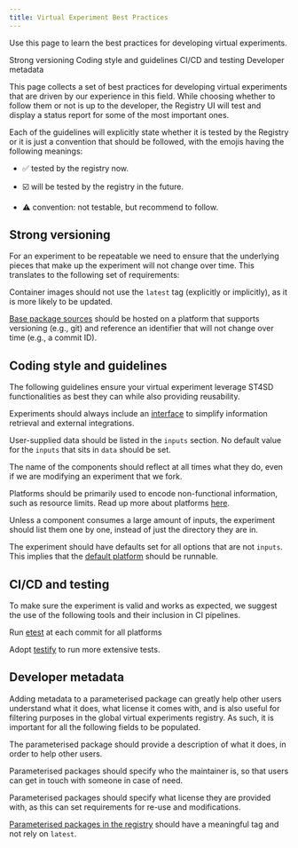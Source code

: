 ```yaml
---
title: Virtual Experiment Best Practices
---
```


<!--

  Copyright IBM Inc. All Rights Reserved.
  SPDX-License-Identifier: Apache-2.0

-->

<PageDescription>

Use this page to learn the best practices for developing virtual experiments.

</PageDescription>

<AnchorLinks>
  <AnchorLink>Strong versioning</AnchorLink>
  <AnchorLink>Coding style and guidelines</AnchorLink>
  <AnchorLink>CI/CD and testing</AnchorLink>
  <AnchorLink>Developer metadata</AnchorLink>
</AnchorLinks>

This page collects a set of best practices for developing virtual experiments that are driven by our experience in this field.
While choosing whether to follow them or not is up to the developer, the Registry UI will test and display a status report for 
some of the most important ones.

<InlineNotification>

Each of the guidelines will explicitly state whether it is tested by the Registry 
or it is just a convention that should be followed, with the emojis having the following
meanings:

- ✅ tested by the registry now.

- ☑️ will be tested by the registry in the future.

- ⚠️ convention: not testable, but recommend to follow.

</InlineNotification>

## Strong versioning

For an experiment to be repeatable we need to ensure that the underlying pieces that make up the experiment will not change over time.
This translates to the following set of requirements:

<Accordion>
<AccordionItem title="✅ Use tagged container images">

Container images should not use the `latest` tag (explicitly or implicitly),
as it is more likely to be updated.

</AccordionItem>
<AccordionItem title="✅ Use strong identifiers for base packages">

[Base package sources](/creating-a-parameterised-package/#sources) 
should be hosted on a platform that supports versioning (e.g., git) 
and reference an identifier that will not change over time (e.g., a commit ID).
  
</AccordionItem>
</Accordion>

## Coding style and guidelines

The following guidelines ensure your virtual experiment leverage ST4SD functionalities as best they can
while also providing reusability.

<Accordion>
<AccordionItem title="✅ Include a virtual experiment interface">

Experiments should always include an [interface](/writing-a-virtual-experiment-interface) to simplify information
retrieval and external integrations.

</AccordionItem>
<AccordionItem title="✅ List workflow inputs in the inputs section">

User-supplied data should be listed in the `inputs` section.
No default value for the `inputs` that sits in `data` should be set. 

</AccordionItem>
<AccordionItem title="⚠️ Give components appropriate names">

The name of the components should reflect at all times what they do,
even if we are modifying an experiment that we fork.

</AccordionItem>
<AccordionItem title="⚠️ Use platforms for non-functional information">

Platforms should be primarily used to encode non-functional information,
such as resource limits. Read up more about platforms 
[here](/workflow-specification/#platforms). 

</AccordionItem>
<AccordionItem title="⚠️ List component input files explicitly">

Unless a component consumes a large amount of inputs, the experiment should
list them one by one, instead of just the directory they are in. 

</AccordionItem>
<AccordionItem title="☑️ Ensure the default platform works">

The experiment should have defaults set for all options that are not `inputs`.
This implies that the 
[default platform](/workflow-specification/#default-platform)
should be runnable.

</AccordionItem>
</Accordion>

## CI/CD and testing

To make sure the experiment is valid and works as expected, we suggest the use of the following
tools and their inclusion in CI pipelines.

<Accordion>

<AccordionItem title="⚠️ Test the experiment in your CI">

Run 
[etest](/packaging-workflows/#testing-projects)
at each commit for all platforms

</AccordionItem>

<AccordionItem title="☑️ Run enhanced tests">

Adopt [testify](https://github.com/Yelp/Testify) to run more extensive tests.

</AccordionItem>
</Accordion>

## Developer metadata

Adding metadata to a parameterised package can greatly help other users understand what it does, 
what license it comes with, and is also useful for filtering purposes in the global virtual experiments registry. 
As such, it is important for all the following fields to be populated.

<Accordion>
<AccordionItem title="⚠️ Set a description">

The parameterised package should provide a description of what it does, 
in order to help other users.

</AccordionItem>
<AccordionItem title="✅ Include maintainer information">

Parameterised packages should specify who the maintainer is, so that 
users can get in touch with someone in case of need.

</AccordionItem>
<AccordionItem title="✅ Include a license">

Parameterised packages should specify what license they are provided with, 
as this can set requirements for re-use and modifications.

</AccordionItem>
<AccordionItem title="✅ Specify a tag for the parameterised package">

[Parameterised packages in the registry](/creating-a-parameterised-package/#adding-a-parameterised-package-to-a-registry)
should have a meaningful tag and not rely on `latest`.

</AccordionItem>
</Accordion>